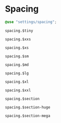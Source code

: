 
<Meta title="Styles/Spacing" />

# Spacing

```scss
@use "settings/spacing";
```

`spacing.$tiny`

<div className="spacing spacing--tiny"></div>

`spacing.$xxs`

<div className="spacing spacing--xxs"></div>

`spacing.$xs`

<div className="spacing spacing--xs"></div>

`spacing.$sm`

<div className="spacing spacing--sm"></div>

`spacing.$md`

<div className="spacing spacing--md"></div>

`spacing.$lg`

<div className="spacing spacing--lg"></div>

`spacing.$xl`

<div className="spacing spacing--xl"></div>

`spacing.$xxl`

<div className="spacing spacing--xxl"></div>

`spacing.$section`

<div className="spacing spacing--section"></div>

`spacing.$section-huge`

<div className="spacing spacing--section-huge"></div>

`spacing.$section-mega`

<div className="spacing spacing--section-mega"></div>
